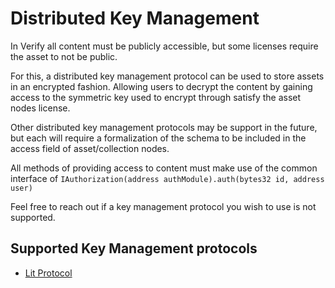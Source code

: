 # Distributed Key Management

In Verify all content must be publicly accessible, but some licenses require the asset to not be public.

For this, a distributed key management protocol can be used to store assets in an encrypted fashion. 
Allowing users to decrypt the content by gaining access to the symmetric key used to encrypt through satisfy the asset nodes license.

Other distributed key management protocols may be support in the future, but each will require a formalization of the schema
to be included in the access field of asset/collection nodes. 

All methods of providing access to content must make use of the common interface of `IAuthorization(address authModule).auth(bytes32 id, address user)`


Feel free to reach out if a key management protocol you wish to use is not supported.

## Supported Key Management protocols

* [Lit Protocol](/publishing/access-control/methods/lit-protocol) 
